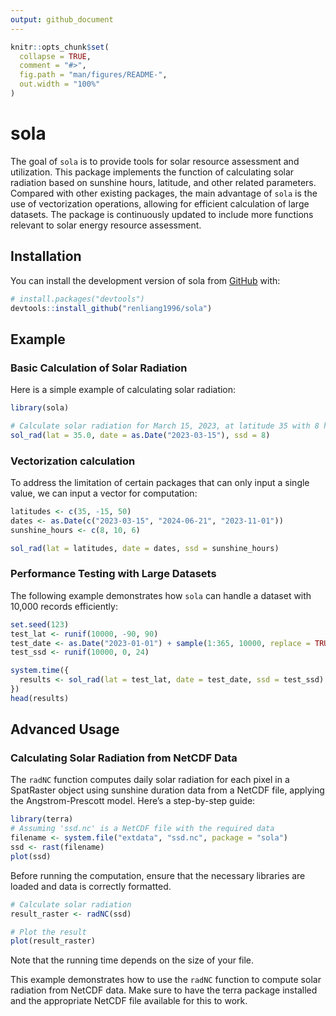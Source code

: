 ```yaml
---
output: github_document
---
```


<!-- README.md is generated from README.Rmd. Please edit that file -->

```r
knitr::opts_chunk$set(
  collapse = TRUE,
  comment = "#>",
  fig.path = "man/figures/README-",
  out.width = "100%"
)
```

# sola

<!-- badges: start -->
<!-- badges: end -->

The goal of `sola` is to provide tools for solar resource assessment and utilization. This package implements the function of calculating solar radiation based on sunshine hours, latitude, and other related parameters. Compared with other existing packages, the main advantage of `sola` is the use of vectorization operations, allowing for efficient calculation of large datasets. The package is continuously updated to include more functions relevant to solar energy resource assessment.

## Installation

You can install the development version of sola from [GitHub](https://github.com/) with:

``` r
# install.packages("devtools")
devtools::install_github("renliang1996/sola")
```

## Example

### Basic Calculation of Solar Radiation

Here is a simple example of calculating solar radiation:

```r
library(sola)

# Calculate solar radiation for March 15, 2023, at latitude 35 with 8 hours of sunshine
sol_rad(lat = 35.0, date = as.Date("2023-03-15"), ssd = 8)
```

### Vectorization calculation

To address the limitation of certain packages that can only input a single value, we can input a vector for computation:

```r
latitudes <- c(35, -15, 50)
dates <- as.Date(c("2023-03-15", "2024-06-21", "2023-11-01"))
sunshine_hours <- c(8, 10, 6)

sol_rad(lat = latitudes, date = dates, ssd = sunshine_hours)
```

### Performance Testing with Large Datasets

The following example demonstrates how `sola` can handle a dataset with 10,000 records efficiently:

```r
set.seed(123)
test_lat <- runif(10000, -90, 90)
test_date <- as.Date("2023-01-01") + sample(1:365, 10000, replace = TRUE)
test_ssd <- runif(10000, 0, 24)

system.time({
  results <- sol_rad(lat = test_lat, date = test_date, ssd = test_ssd)
})
head(results)
```

## Advanced Usage

### Calculating Solar Radiation from NetCDF Data

The `radNC` function computes daily solar radiation for each pixel in a SpatRaster object using sunshine duration data from a NetCDF file, applying the Angstrom-Prescott model. Here's a step-by-step guide:

```r
library(terra)
# Assuming 'ssd.nc' is a NetCDF file with the required data
filename <- system.file("extdata", "ssd.nc", package = "sola")
ssd <- rast(filename)
plot(ssd)
```

Before running the computation, ensure that the necessary libraries are loaded and data is correctly formatted.

```r
# Calculate solar radiation
result_raster <- radNC(ssd)

# Plot the result
plot(result_raster)
```

Note that the running time depends on the size of your file.

This example demonstrates how to use the `radNC` function to compute solar radiation from NetCDF data.
Make sure to have the terra package installed and the appropriate NetCDF file available for this to work.
